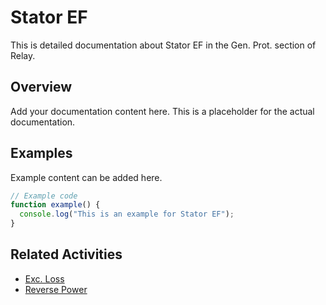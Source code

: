 # Stator EF

This is detailed documentation about Stator EF in the Gen. Prot. section of Relay.

## Overview

Add your documentation content here. This is a placeholder for the actual documentation.

## Examples

Example content can be added here.

```typescript
// Example code
function example() {
  console.log("This is an example for Stator EF");
}
```

## Related Activities

- [Exc. Loss](/docs/relay/gen-prot/exc-loss)
- [Reverse Power](/docs/relay/gen-prot/reverse-power)
